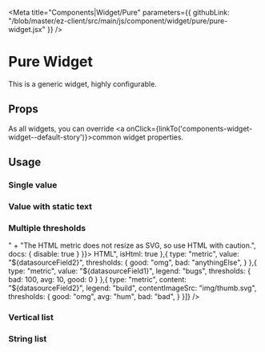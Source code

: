 
<Meta 
  title="Components|Widget/Pure" 
  parameters={{
    githubLink: "/blob/master/ez-client/src/main/js/component/widget/pure/pure-widget.jsx"
  }}
/>

                 
<Anchor storyId="components-widget-pure--default-story" />


# Pure Widget

This is a generic widget, highly configurable.

## Props
 
As all widgets, you can override <a onClick={linkTo('components-widget-widget--default-story')}>common widget 
properties</a>.

<Props of={PureWidget} />

## Usage

### Single value

<Preview>
  <Story
    decorators={[withKnobs]}
    name="single-value"
    parameters={{
      width: "80%",
      height: "70%",
      info: "Note that datasourceField prop would be the result of a datasource mapping.",
      docs: {
        disable: true        
      }
    }}>
    <Resizable>
      <PureWidget
        title="Unique value"
        layout="mosaic"
        datasourceField={42}
        content={[{
          type: "metric",
          value: "${datasourceField}"
        }]}
      />
    </Resizable>
  </Story>
</Preview>


### Value with static text

<Preview>
  <Story
    name="single-value-static-text"
    parameters={{
      width: "80%",
      height: "70%",
      info: "Note that datasourceField prop would be the result of a datasource mapping.",
      docs: {
        disable: true
      }
    }}
  >
    <Resizable>
      <PureWidget
        title="Unique value + static text"
        layout="mosaic"
        datasourceField1={100}
        datasourceField2="Opened bugs"
        datasourceField3="Release 2.42"
        datasourceField4="Dev"
        content={[{
          type: "metric",
          value: "${datasourceField1}"
        }]}
        thresholds={{
          good: 100,
          avg: 50,
          bad: 0
        }}
        labels={[{
          value: "${datasourceField4}",
          style: {
            position: "absolute",
            right: "10px",
            top: "10px",
            fontSize: "2rem"
          }
        },{
          value: "${datasourceField3}",
          style: {
            position: "absolute",
            left: "10px",
            top: "10px",
            fontSize: "2rem"
          }
         },{
           value: "${datasourceField2}",
           style: {
             position: "absolute",
             left: "0",
             right: "0",
             bottom: "10px",
             fontSize: "2rem"
           }
         }]}
      />
    </Resizable>
  </Story>
</Preview>



### Multiple thresholds

<Preview>
  <Story
    decorators={[withKnobs]}
    name="multiple-thresholds"
    parameters={{
      width: "80%",
      height: "70%",
      info: "Note that datasourceField prop would be the result of a datasource mapping.<br/>" +
            "The HTML metric does not resize as SVG, so use HTML with caution.",
      docs: {
        disable: true
      }
    }}>
    <Resizable width={350} height={400}>
      <PureWidget
        title="Multiple fields"
        layout="mosaic"
        datasourceField1={42}
        datasourceField2="omg"
        datasourceField3="Hello"
        datasourceField4="World"
        datasourceField5="Yeah !"
        content={[{
          type: "metric",
          value: "<i>HTML</i>",
          isHtml: true
        },{
          type: "metric",
          value: "${datasourceField2}",
          thresholds: {
            good: "omg",
            bad: "anythingElse",
          }
        },{
          type: "metric",
          value: "${datasourceField1}",
          legend: "bugs",
          thresholds: {
            bad: 100,
            avg: 10,
            good: 0
          }
        },{
          type: "metric",
          content: "${datasourceField2}",
          legend: "build",
          contentImageSrc: "img/thumb.svg",
          thresholds: {
            good: "omg",
            avg: "hum",
            bad: "bad",
          }
        }]}
      />
    </Resizable>
  </Story>
</Preview>





### Vertical list

<Preview>
  <Story
    name="vertical-list"
    parameters={{
      width: "80%",
      height: "70%",
      info: "Note that datasourceField prop would be the result of a datasource mapping.",
      docs: {
        disable: true
      }
    }}
  >
    <Resizable>
      <PureWidget
        title="List with scalable text"
        layout={{
          name: "mosaic",
          maxItemPerRow: 1,
          enableBreakpoints: false
        }}
        datasourceField1={[
          {val: "Name-A"}, {val: "Long-name-B"}, {val: "Very-long-name-C"},
          {val: "System-D"}, {val: "System-E"}
        ]}
        datasourceField2="Opened bugs"
        datasourceField3="Release 2.42"
        datasourceField4="Dev"
        content={[{
          type: "metric-list",
          value: "${datasourceField1}"
        }]}
        content="$.datasourceField1[:].val"
        contentType="metric"
      />
    </Resizable>
  </Story>
</Preview>




### String list

<Preview>
  <Story
    name="vertical-list-threshold"
    parameters={{
      width: "80%",
      height: "70%",
      info: "Note that datasourceField prop would be the result of a datasource mapping.",
      docs: {
        disable: true
      }
    }}
  >
    <Resizable>
      <PureWidget
        title="List with threshold"
        layout={{
          name: "mosaic",
          maxItemPerRow: 1,
          maxDisplayableItems: 3,
          enableBreakpoints: false
        }}
        datasourceField1={[
          {val: 100}, {val: 90}, {val: 80}, {val: 70}, {val: 60},
          {val: 50}, {val: 40}, {val: 30}, {val: 20}, {val: 10}, {val: 0}
        ]}
        datasourceField2="Opened bugs"
        datasourceField3="Release 2.42"
        datasourceField4="Dev"
        thresholds={{
          good: 100,
          avg: 50,
          bad: 0
        }}
        content="$.datasourceField1[:].val"
      />
    </Resizable>
  </Story>
</Preview>



